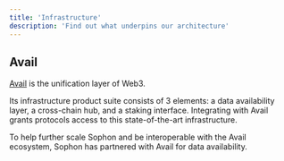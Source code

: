 ```yaml
---
title: 'Infrastructure'
description: 'Find out what underpins our architecture'
---
```


## Avail 

[Avail](https://www.availproject.org/) is the unification layer of Web3.

Its infrastructure product suite consists of 3 elements: a data availability layer, a cross-chain hub, and a staking interface. Integrating with Avail grants protocols access to this state-of-the-art infrastructure.

To help further scale Sophon and be interoperable with the Avail ecosystem, Sophon has partnered with Avail for data availability.
